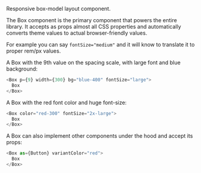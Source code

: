 Responsive box-model layout component.

The Box component is the primary component that powers the entire library. It accepts as props
almost all CSS properties and automatically converts theme values to actual browser-friendly values.

For example you can say `fontSize="medium"` and it will know to translate it to proper rem/px values.

A Box with the 9th value on the spacing scale, with large font and blue background:

```typescript jsx
<Box p={9} width={300} bg="blue-400" fontSize="large">
  Box
</Box>
```

A Box with the red font color and huge font-size:

```typescript jsx
<Box color="red-300" fontSize="2x-large">
  Box
</Box>
```

A Box can also implement other components under the hood and accept its props:

```typescript jsx
<Box as={Button} variantColor="red">
  Box
</Box>
```
